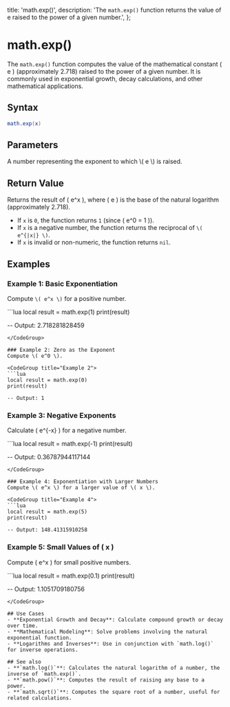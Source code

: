   title: 'math.exp()',
  description: 'The `math.exp()` function returns the value of e raised to the power of a given number.',
};

# math.exp()

The `math.exp()` function computes the value of the mathematical constant \( e \) (approximately 2.718) raised to the power of a given number. It is commonly used in exponential growth, decay calculations, and other mathematical applications.

## Syntax

```lua
math.exp(x)
```

## Parameters

<Properties>
  <Property name="x" type="number">
    A number representing the exponent to which \( e \) is raised.
  </Property>
</Properties>

## Return Value
Returns the result of \( e^x \), where \( e \) is the base of the natural logarithm (approximately 2.718).

- If `x` is `0`, the function returns `1` (since \( e^0 = 1 \)).
- If `x` is a negative number, the function returns the reciprocal of `\( e^{|x|} \)`.
- If `x` is invalid or non-numeric, the function returns `nil`.

## Examples

### Example 1: Basic Exponentiation
Compute `\( e^x \)` for a positive number.

<CodeGroup title="Example 1">
```lua
local result = math.exp(1)
print(result)

-- Output: 2.718281828459
```
</CodeGroup>

### Example 2: Zero as the Exponent
Compute \( e^0 \).

<CodeGroup title="Example 2">
```lua
local result = math.exp(0)
print(result)

-- Output: 1
```
</CodeGroup>

### Example 3: Negative Exponents
Calculate \( e^{-x} \) for a negative number.

<CodeGroup title="Example 3">
```lua
local result = math.exp(-1)
print(result)

-- Output: 0.36787944117144
```
</CodeGroup>

### Example 4: Exponentiation with Larger Numbers
Compute \( e^x \) for a larger value of \( x \).

<CodeGroup title="Example 4">
```lua
local result = math.exp(5)
print(result)

-- Output: 148.41315910258
```
</CodeGroup>

### Example 5: Small Values of \( x \)
Compute \( e^x \) for small positive numbers.

<CodeGroup title="Example 5">
```lua
local result = math.exp(0.1)
print(result)

-- Output: 1.1051709180756
```
</CodeGroup>

## Use Cases
- **Exponential Growth and Decay**: Calculate compound growth or decay over time.
- **Mathematical Modeling**: Solve problems involving the natural exponential function.
- **Logarithms and Inverses**: Use in conjunction with `math.log()` for inverse operations.

## See also
- **`math.log()`**: Calculates the natural logarithm of a number, the inverse of `math.exp()`.
- **`math.pow()`**: Computes the result of raising any base to a power.
- **`math.sqrt()`**: Computes the square root of a number, useful for related calculations.
